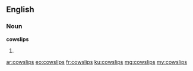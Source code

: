 ==English==

===Noun===
'''cowslips'''

# {{plural of|cowslip}}

[[ar:cowslips]]
[[eo:cowslips]]
[[fr:cowslips]]
[[ku:cowslips]]
[[mg:cowslips]]
[[my:cowslips]]